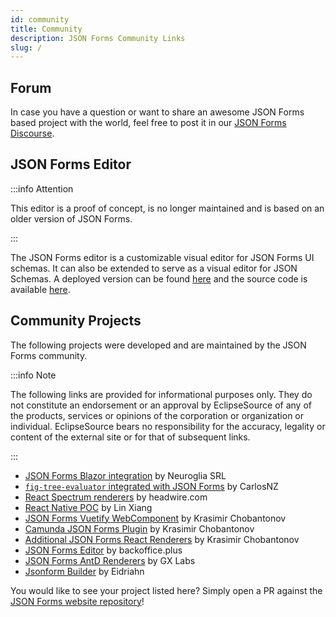 ```yaml
---
id: community
title: Community
description: JSON Forms Community Links
slug: /
---
```


## Forum

In case you have a question or want to share an awesome JSON Forms based project with the world, feel free to post it in our [JSON Forms Discourse](https://jsonforms.discourse.group/).

## JSON Forms Editor

:::info Attention

This editor is a proof of concept, is no longer maintained and is based on an older version of JSON Forms.

:::

The JSON Forms editor is a customizable visual editor for JSON Forms UI schemas.
It can also be extended to serve as a visual editor for JSON Schemas.
A deployed version can be found [here](https://jsonforms-editor.netlify.app/) and the source code is available [here](https://github.com/eclipsesource/jsonforms-editor).

## Community Projects

The following projects were developed and are maintained by the JSON Forms community.

:::info Note

The following links are provided for informational purposes only.
They do not constitute an endorsement or an approval by EclipseSource of any of the products, services or opinions of the corporation or organization or individual.
EclipseSource bears no responsibility for the accuracy, legality or content of the external site or for that of subsequent links.

:::

- [JSON Forms Blazor integration](https://github.com/neuroglia-io/Neuroglia.Blazor.JsonForms) by Neuroglia SRL
- [`fig-tree-evaluator` integrated with JSON Forms](https://github.com/CarlosNZ/jsonforms-with-figtree-demo) by CarlosNZ
- [React Spectrum renderers](https://github.com/headwirecom/jsonforms-react-spectrum-renderers) by headwire.com
- [React Native POC](https://github.com/RyanLinXiang/JsonFormsRN) by Lin Xiang
- [JSON Forms Vuetify WebComponent](https://github.com/kchobantonov/jsonforms-vuetify-webcomponent) by Krasimir Chobantonov
- [Camunda JSON Forms Plugin](https://github.com/kchobantonov/camunda-jsonforms-plugin) by Krasimir Chobantonov
- [Additional JSON Forms React Renderers](https://github.com/kchobantonov/jsonforms-react-renderers) by Krasimir Chobantonov
- [JSON Forms Editor](https://jsonformseditor.io) by backoffice.plus
- [JSON Forms AntD Renderers](https://github.com/great-expectations/jsonforms-antd-renderers) by GX Labs
- [Jsonform Builder](https://www.jsonform-builder.com/) by Eidriahn

You would like to see your project listed here?
Simply open a PR against the [JSON Forms website repository](https://github.com/eclipsesource/jsonforms2-website/blob/master/content/community/community.mdx)!
